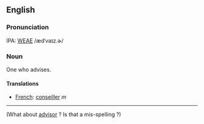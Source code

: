 ==English==

===Pronunciation===
IPA: [[WEAE]] /ædˈvaɪz.ɚ/

===Noun===
One who advises.

====Translations====
*[[French]]: [[conseiller]] ''m''


----

(What about [[advisor]] ? Is that a mis-spelling ?)